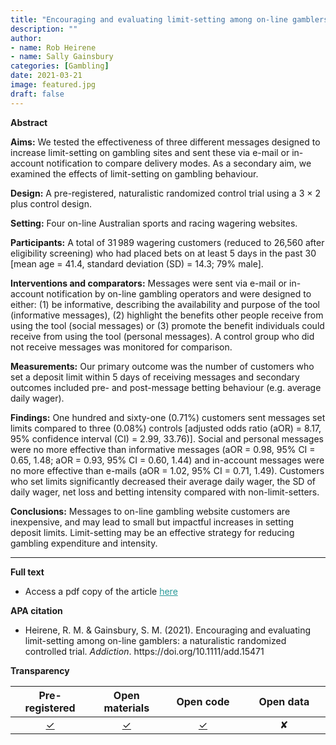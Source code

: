 ```yaml
---
title: "Encouraging and evaluating limit-setting among on-line gamblers: a naturalistic randomized controlled trial"
description: ""
author:
- name: Rob Heirene
- name: Sally Gainsbury
categories: [Gambling]
date: 2021-03-21
image: featured.jpg
draft: false
---
```


**Abstract**

**Aims:** We tested the effectiveness of three different messages designed to increase limit-setting on gambling sites and sent these via e-mail or in-account notification to compare delivery modes. As a secondary aim, we examined the effects of limit-setting on gambling behaviour.

**Design:** A pre-registered, naturalistic randomized control trial using a 3 × 2 plus control design.

**Setting:** Four on-line Australian sports and racing wagering websites.

**Participants:** A total of 31 989 wagering customers (reduced to 26,560 after eligibility screening) who had placed bets on at least 5 days in the past 30 \[mean age = 41.4, standard deviation (SD) = 14.3; 79% male\].

**Interventions and comparators:** Messages were sent via e-mail or in-account notification by on-line gambling operators and were designed to either: (1) be informative, describing the availability and purpose of the tool (informative messages), (2) highlight the benefits other people receive from using the tool (social messages) or (3) promote the benefit individuals could receive from using the tool (personal messages). A control group who did not receive messages was monitored for comparison.

**Measurements:** Our primary outcome was the number of customers who set a deposit limit within 5 days of receiving messages and secondary outcomes included pre- and post-message betting behaviour (e.g. average daily wager).

**Findings:** One hundred and sixty-one (0.71%) customers sent messages set limits compared to three (0.08%) controls \[adjusted odds ratio (aOR) = 8.17, 95% confidence interval (CI) = 2.99, 33.76)\]. Social and personal messages were no more effective than informative messages (aOR = 0.98, 95% CI = 0.65, 1.48; aOR = 0.93, 95% CI = 0.60, 1.44) and in-account messages were no more effective than e-mails (aOR = 1.02, 95% CI = 0.71, 1.49). Customers who set limits significantly decreased their average daily wager, the SD of daily wager, net loss and betting intensity compared with non-limit-setters.

**Conclusions:** Messages to on-line gambling website customers are inexpensive, and may lead to small but impactful increases in setting deposit limits. Limit-setting may be an effective strategy for reducing gambling expenditure and intensity.

------------------------------------------------------------------------

**Full text**

-   Access a pdf copy of the article [here](HeireneAndGainsburyDepositLimitRCT.pdf){style="color: #289998"}

**APA citation**

-   Heirene, R. M. & Gainsbury, S. M. (2021). Encouraging and evaluating limit-setting among on-line gamblers: a naturalistic randomized controlled trial. *Addiction*. https://doi.org/10.1111/add.15471

**Transparency**

|       Pre-registered       |       Open materials       |                                            Open code                                            | Open data |
|:---------------:|:--------------:|:---------------:|:----------------:|
| [✓](https://osf.io/6dpkw/) | [✓](https://osf.io/6dpkw/) | [✓](https://github.com/rheirene/Anlaysis-RCT-of-Messages-to-Promote-Deposit-Limits/tree/master) |     ✘     |
